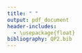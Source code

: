 ```yaml
---
title: " "
output: pdf_document
header-includes:
  - \usepackage{float}
bibliography: QP2.bib
---
```

